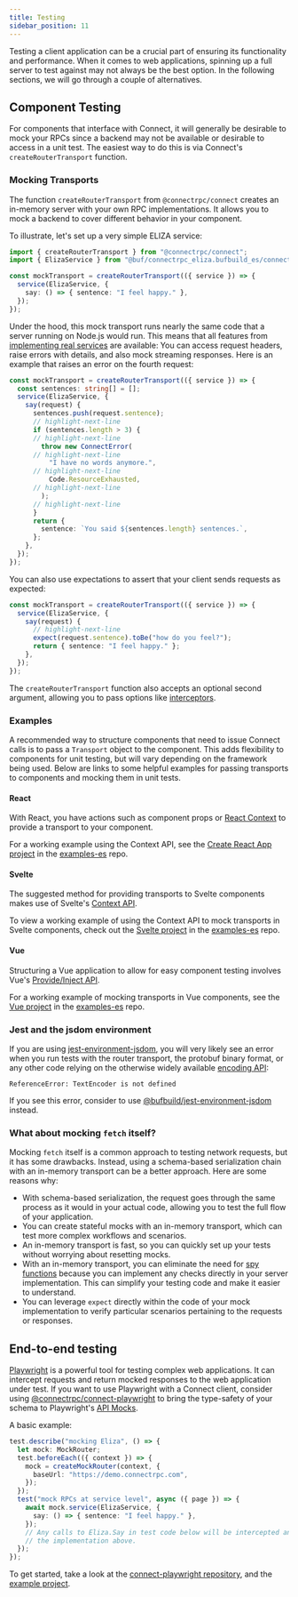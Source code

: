```yaml
---
title: Testing
sidebar_position: 11
---
```


Testing a client application can be a crucial part of ensuring its functionality
and performance. When it comes to web applications, spinning up a full server
to test against may not always be the best option. In the following sections, we
will go through a couple of alternatives.

## Component Testing

For components that interface with Connect, it will generally be desirable to mock your RPCs since a backend may not be
available or desirable to access in a unit test. The easiest way to do this is via Connect's `createRouterTransport`
function.

### Mocking Transports

The function `createRouterTransport` from `@connectrpc/connect` creates an in-memory
server with your own RPC implementations. It allows you to mock a backend to cover different behavior in your component.

To illustrate, let's set up a very simple ELIZA service:

```ts
import { createRouterTransport } from "@connectrpc/connect";
import { ElizaService } from "@buf/connectrpc_eliza.bufbuild_es/connectrpc/eliza/v1/eliza_connect";

const mockTransport = createRouterTransport(({ service }) => {
  service(ElizaService, {
    say: () => { sentence: "I feel happy." },
  });
});
```

Under the hood, this mock transport runs nearly the same code that a server running on
Node.js would run. This means that all features from [implementing real services](../node/implementing-services.md)
are available: You can access request headers, raise errors with details, and also
mock streaming responses. Here is an example that raises an error on the fourth
request:

```ts
const mockTransport = createRouterTransport(({ service }) => {
  const sentences: string[] = [];
  service(ElizaService, {
    say(request) {
      sentences.push(request.sentence);
      // highlight-next-line
      if (sentences.length > 3) {
      // highlight-next-line
        throw new ConnectError(
      // highlight-next-line
          "I have no words anymore.",
      // highlight-next-line
          Code.ResourceExhausted,
      // highlight-next-line
        );
      // highlight-next-line
      }
      return {
        sentence: `You said ${sentences.length} sentences.`,
      };
    },
  });
});
```

You can also use expectations to assert that your client sends requests as expected:

```ts
const mockTransport = createRouterTransport(({ service }) => {
  service(ElizaService, {
    say(request) {
      // highlight-next-line
      expect(request.sentence).toBe("how do you feel?");
      return { sentence: "I feel happy." };
    },
  });
});
```

The `createRouterTransport` function also accepts an optional second argument, allowing you
to pass options like [interceptors](./interceptors.mdx).

### Examples

A recommended way to structure components that need to issue Connect calls is to pass a
`Transport` object to the component. This adds flexibility to components for unit testing, but will vary
depending on the framework being used. Below are links to some helpful examples for passing transports to components
and mocking them in unit tests.

#### React

With React, you have actions such as component props or [React Context](https://react.dev/learn/passing-data-deeply-with-context)
to provide a transport to your component.

For a working example using the Context API, see the
[Create React App project](https://github.com/connectrpc/examples-es/tree/main/react/cra) in the
[examples-es](https://github.com/connectrpc/examples-es) repo.

#### Svelte

The suggested method for providing transports to Svelte components makes use of Svelte's
[Context API](https://learn.svelte.dev/tutorial/context-api).

To view a working example of using the Context API to mock transports in Svelte components, check out the
[Svelte project](https://github.com/connectrpc/examples-es/tree/main/svelte) in the
[examples-es](https://github.com/connectrpc/examples-es) repo.

#### Vue

Structuring a Vue application to allow for easy component testing involves Vue's [Provide/Inject API](https://vuejs.org/guide/components/provide-inject.html).

For a working example of mocking transports in Vue components, see the
[Vue project](https://github.com/connectrpc/examples-es/tree/main/vue) in the
[examples-es](https://github.com/connectrpc/examples-es) repo.

### Jest and the jsdom environment

If you are using [jest-environment-jsdom](https://www.npmjs.com/package/jest-environment-jsdom),
you will very likely see an error when you run tests with the router transport,
the protobuf binary format, or any other code relying on the otherwise widely
available [encoding API](https://developer.mozilla.org/en-US/docs/Web/API/Encoding_API):

```
ReferenceError: TextEncoder is not defined
```

If you see this error, consider to use [@bufbuild/jest-environment-jsdom](https://www.npmjs.com/package/@bufbuild/jest-environment-jsdom)
instead.

### What about mocking `fetch` itself?

Mocking `fetch` itself is a common approach to testing network requests, but it has some drawbacks. Instead, using a schema-based serialization chain with an in-memory transport can be a better approach. Here are some reasons why:

- With schema-based serialization, the request goes through the same process as it would in your actual code, allowing you to test the full flow of your application.
- You can create stateful mocks with an in-memory transport, which can test more complex workflows and scenarios.
- An in-memory transport is fast, so you can quickly set up your tests without worrying about resetting mocks.
- With an in-memory transport, you can eliminate the need for [spy functions](https://jestjs.io/docs/jest-object#jestspyonobject-methodname) because you can implement any checks directly in your server implementation. This can simplify your testing code and make it easier to understand.
- You can leverage `expect` directly within the code of your mock implementation to verify particular scenarios pertaining to the requests or responses.


## End-to-end testing

[Playwright](https://playwright.dev/) is a powerful tool for testing complex web
applications. It can intercept requests and return mocked responses to the web
application under test. If you want to use Playwright with a Connect client, consider using
[@connectrpc/connect-playwright](https://www.npmjs.com/package/@connectrpc/connect-playwright)
to bring the type-safety of your schema to Playwright's [API Mocks](https://playwright.dev/docs/mock).

A basic example:

```ts
test.describe("mocking Eliza", () => {
  let mock: MockRouter;
  test.beforeEach(({ context }) => {
    mock = createMockRouter(context, {
      baseUrl: "https://demo.connectrpc.com",
    });
  });
  test("mock RPCs at service level", async ({ page }) => {
    await mock.service(ElizaService, {
      say: () => { sentence: "I feel happy." },
    });
    // Any calls to Eliza.Say in test code below will be intercepted and invoke
    // the implementation above.
  });
});
```

To get started, take a look at the [connect-playwright repository](https://github.com/connectrpc/connect-playwright-es),
and the [example project](https://github.com/connectrpc/connect-playwright-es/tree/main/packages/connect-playwright-example).

